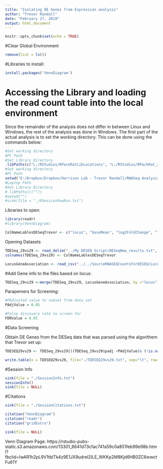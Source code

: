 ```yaml
---
title: "Isolating DE Genes from Expression analysis"
author: "Trevor Randall"
date: "February 27, 2019"
output: html_document
---
```


```r
knitr::opts_chunk$set(echo = TRUE)
```

#Clear Global Environment
```r
remove(list = ls())
```

#Libraries to install:
```r
install.packages('VennDiagram')
```

# Accessing the Library and loading the read count table into the local environment

Since the remainder of the analysis does not differ in between Linux and Windows, the rest of the analysis was done in Windows. The first part of the actual analysis is to set the working directory. This can be done using the commands below:

```r
#Set working directory
#PC Path
#Set Library Directory
.libPaths(c("L:/RStudios/RPackRatLibLocations", "L:/RStudios/RPackRat_2019_04_DESEQLibs"))
#Set working directory
#PC Path
setwd("E:/Dropbox/Dropbox/Harrison Lab - Trevor Randall/RNASeq Analysis/RNASeqAnlyPkrat_2020_03/CF39vsCF39S/29 vs 29/DE_Reg_Genes_Analysis/")
#Laptop Path
#Set Library Directory
#.libPaths(c(""))
#setwd("")
#sink(file = "./RSessionRawRun.txt") 
```


Libraries to open:
```r
library(readr)
#library(VennDiagram)
```


```r
ColNameLablesDESeqTrevor <- c("locus", "baseMean", "log2FoldChange", "lfcSE", "stat", "pvalue", "padj")
```


Opening Datasets

```r
TDESeq_29vs29 <- read_delim("../My DESEQ Script/DESeqNew_results.txt", "\t", escape_double = FALSE, trim_ws = TRUE)
colnames(TDESeq_29vs29) <- ColNameLablesDESeqTrevor

LocusGeneAssociation <- read_csv("../../SourceRNASEQCountsForDESEQ/Locus_GeneNamesAndPredictedFunction.csv")
```

#Add Gene info to the files based on locus:
```r
TDESeq_29vs29 <-merge(TDESeq_29vs29, LocusGeneAssociation, by ="locus")

```

Parapemers for Screening:
```r
#PAdjusted value to subset from data set
PAdjValue = 0.05

#False discovery rate to screen for
FDRValue = 0.05
```

#Data Screening

Obtain DE Genes from the DESeq data that was parsed using the algorithem that Trevor set up:

```r
TDESEQ29vs29 <- TDESeq_29vs29[((TDESeq_29vs29$padj <PAdjValue)& (!is.na(TDESeq_29vs29$padj))), ]

write.table(x = TDESEQ29vs29, file="./TDESEQ29vs29.txt", sep="\t", row.names=FALSE, col.names=colnames(TDESEQ29vs29), quote=F)
```


#Session Info
```r
sink(file = "./SessionInfo.txt")
sessionInfo()
sink(file = NULL)
```


#Citations
```r
sink(file = "./SessionCitations.txt")

citation("VennDiagram")
citation("readr")
citation("gridExtra")

sink(file = NULL)
```

Venn Diagram Page: https://rstudio-pubs-static.s3.amazonaws.com/13301_6641d73cfac741a59c0a851feb99e98b.html?fbclid=IwAR1h2pL9V1tblTk4z9E1JX9udrel2ILE_WKKp2M8Kjd6HB0ZC6wwctFu61Y
